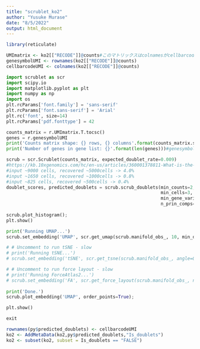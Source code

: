 ```yaml
---
title: "scrublet_ko2"
author: "Yusuke Murase"
date: "8/5/2022"
output: html_document
---
```


```r
library(reticulate)
```

```r
UMImatrix <- ko2[["RECODE"]]@counts#このマトリックスはcolnamesがcellbarcode、rownamesがgene symbolである。
genesymbolUMI <- rownames(ko2[["RECODE"]]@counts)
cellbarcodeUMI <- colnames(ko2[["RECODE"]]@counts)
```

```python
import scrublet as scr
import scipy.io
import matplotlib.pyplot as plt
import numpy as np
import os 
plt.rcParams['font.family'] = 'sans-serif'
plt.rcParams['font.sans-serif'] = 'Arial'
plt.rc('font', size=14)
plt.rcParams['pdf.fonttype'] = 42

counts_matrix = r.UMImatrix.T.tocsc()
genes = r.genesymbolUMI
print('Counts matrix shape: {} rows, {} columns'.format(counts_matrix.shape[0], counts_matrix.shape[1]))
print('Number of genes in gene list: {}'.format(len(genes)))#genesymbolがmatrixのcolumn数と一致していることを確認
```

```python
scrub = scr.Scrublet(counts_matrix, expected_doublet_rate=0.009)
#https://kb.10xgenomics.com/hc/en-us/articles/360001378811-What-is-the-maximum-number-of-cells-that-can-be-profiled-
#input ~9000 cells, recovered ~5000cells -> 4.0%
#input ~1650 cells, recovered ~1000cells -> 0.8%
#input ~825 cells, recovered ~500cells -> 0.4%
doublet_scores, predicted_doublets = scrub.scrub_doublets(min_counts=2, 
                                                          min_cells=3, 
                                                          min_gene_variability_pctl=85, 
                                                          n_prin_comps=30)#default
                                                          
scrub.plot_histogram();
plt.show()
```


```python
print('Running UMAP...')
scrub.set_embedding('UMAP', scr.get_umap(scrub.manifold_obs_, 10, min_dist=0.3))

# # Uncomment to run tSNE - slow
# print('Running tSNE...')
# scrub.set_embedding('tSNE', scr.get_tsne(scrub.manifold_obs_, angle=0.9))

# # Uncomment to run force layout - slow
# print('Running ForceAtlas2...')
# scrub.set_embedding('FA', scr.get_force_layout(scrub.manifold_obs_, n_neighbors=5. n_iter=1000))
    
print('Done.')
scrub.plot_embedding('UMAP', order_points=True);

plt.show()

exit
```

```r
rownames(py$predicted_doublets) <- cellbarcodeUMI
ko2 <- AddMetaData(ko2,py$predicted_doublets,"Is_doublets")
ko2 <- subset(ko2, subset = Is_doublets == "FALSE")
```